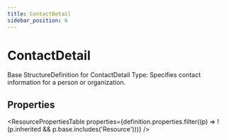 ```yaml
---
title: ContactDetail
sidebar_position: 6
---
```



# ContactDetail

Base <Link to="/docs/api/fhir/resources/structuredefinition">StructureDefinition</Link> for <Link to="/docs/api/fhir/datatypes/contactdetail">ContactDetail</Link> Type: Specifies contact information for a person or organization.

<Tabs queryString="section">
  <TabItem value="schema" label="Schema" default>

## Properties

<ResourcePropertiesTable
  properties={definition.properties.filter((p) => !(p.inherited && p.base.includes('Resource')))}
/>

  </TabItem>

</Tabs>
